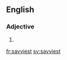 ==English==

===Adjective===
{{head|en}}

# {{en-superlative of|savvy}}

[[fr:savviest]]
[[sv:savviest]]
